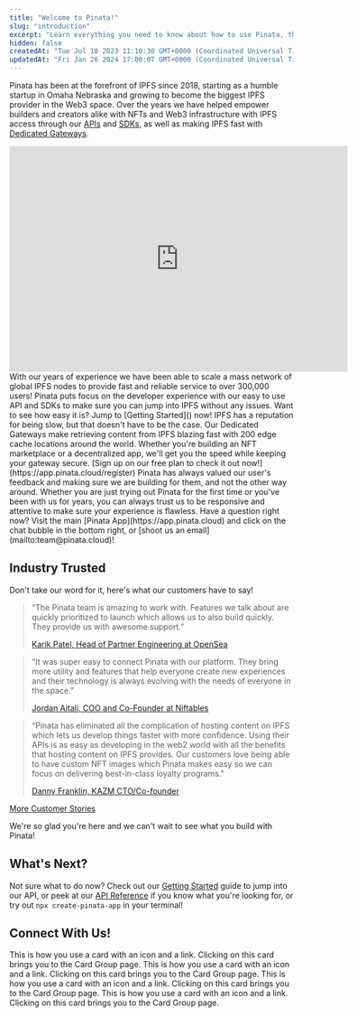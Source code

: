 ```yaml
---
title: "Welcome to Pinata!"
slug: "introduction"
excerpt: "Learn everything you need to know about how to use Pinata, the IPFS pinning service for Developers!"
hidden: false
createdAt: "Tue Jul 18 2023 11:10:30 GMT+0000 (Coordinated Universal Time)"
updatedAt: "Fri Jan 26 2024 17:00:07 GMT+0000 (Coordinated Universal Time)"
---
```


Pinata has been at the forefront of IPFS since 2018, starting as a humble startup in Omaha Nebraska and growing to become the biggest IPFS provider in the Web3 space. Over the years we have helped empower builders and creators alike with NFTs and Web3 infrastructure with IPFS access through our [APIs]() and [SDKs](), as well as making IPFS fast with [Dedicated Gateways](). 

<iframe
  width="600"
  height="400"
  src="https://www.youtube.com/embed/29k2C1JXyg4?si=CX1ipIomR8NRYLFJ"
  title="YouTube video player"
  frameBorder="0"
  allow="accelerometer; autoplay; clipboard-write; encrypted-media; gyroscope; picture-in-picture"
  allowFullScreen
  style={{ width: '100%', borderRadius: '0.5rem' }}
></iframe>

<br/>

<CardGroup cols={2}>
  <Card title="Fast and Reliable" icon="rocket">
With our years of experience we have been able to scale a mass network of global IPFS nodes to provide fast and reliable service to over 300,000 users! 
  </Card>
  <Card title="Developer Focused" icon="code">
    Pinata puts focus on the developer experience with our easy to use API and SDKs to make sure you can jump into IPFS without any issues. Want to see how easy it is? Jump to [Getting Started]() now! 
  </Card>
  <Card title="Blazing Fast Dedicated Gateways" icon="bolt-lightning">
    IPFS has a reputation for being slow, but that doesn't have to be the case. Our Dedicated Gateways make retrieving content from IPFS blazing fast with 200 edge cache locations around the world. Whether you're building an NFT marketplace or a decentralized app, we'll get you the speed while keeping your gateway secure. [Sign up on our free plan to check it out now!](https://app.pinata.cloud/register) 
  </Card>
  <Card title="Top-Notch Customer Service" icon="handshake">
    Pinata has always valued our user's feedback and making sure we are building for them, and not the other way around. Whether you are just trying out Pinata for the first time or you've been with us for years, you can always trust us to be responsive and attentive to make sure your experience is flawless. Have a question right now? Visit the main [Pinata App](https://app.pinata.cloud) and click on the chat bubble in the bottom right, or [shoot us an email](mailto:team@pinata.cloud)!
  </Card>
</CardGroup>

## Industry Trusted

Don't take our word for it, here's what our customers have to say! 

> “The Pinata team is amazing to work with. Features we talk about are quickly prioritized to launch which allows us to also build quickly. They provide us with awesome support.” 
>
> [Karik Patel, Head of Partner Engineering at OpenSea](https://www.pinata.cloud/blog/opensea-customer-story)

> “It was super easy to connect Pinata with our platform. They bring more utility and features that help everyone create new experiences and their technology is always evolving with the needs of everyone in the space.”
>
> [Jordan Aitali, COO and Co-Founder at Niftables](https://www.pinata.cloud/blog/niftables-customer-story)

> “Pinata has eliminated all the complication of hosting content on IPFS which lets us develop things faster with more confidence. Using their APIs is as easy as developing in the web2 world with all the benefits that hosting content on IPFS provides. Our customers love being able to have custom NFT images which Pinata makes easy so we can focus on delivering best-in-class loyalty programs."
>
> [Danny Franklin, KAZM CTO/Co-founder](https://www.pinata.cloud/blog/kazm-elevating-the-loyalty-program-experience)

[More Customer Stories](https://www.pinata.cloud/reading-lists/customer-stories)

We're so glad you're here and we can't wait to see what you build with Pinata! 

## What's Next?

Not sure what to do now? Check out our [Getting Started]() guide to jump into our API, or peek at our [API Reference]() if you know what you're looking for, or try out `npx create-pinata-app` in your terminal!

## Connect With Us!

<CardGroup>
<Card title="Sign Up for a Free plan!" icon="cloud" href="https://app.pinata.cloud/register">
  This is how you use a card with an icon and a link. Clicking on this card
  brings you to the Card Group page.
</Card>
<Card title="Pinata Blog" icon="laptop" href="https://www.pinata.cloud/blog">
  This is how you use a card with an icon and a link. Clicking on this card
  brings you to the Card Group page.
</Card>
<Card title="YouTube" icon="youtube" href="https://www.youtube.com/@pinatacloud">
  This is how you use a card with an icon and a link. Clicking on this card
  brings you to the Card Group page.
</Card>
<Card title="X (Twitter)" icon="twitter" iconType="brands" href="https://twitter.com/pinatacloud">
  This is how you use a card with an icon and a link. Clicking on this card
  brings you to the Card Group page.
</Card>
</CardGroup>
